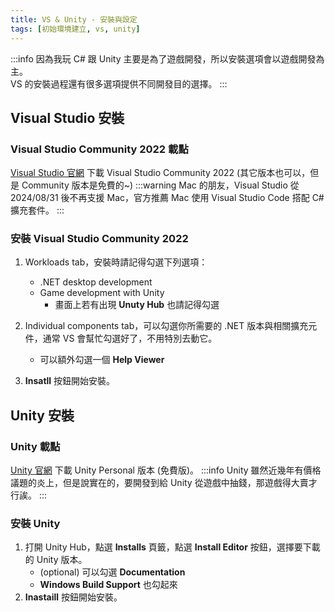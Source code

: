 ```yaml
---
title: VS & Unity - 安裝與設定
tags: [初始環境建立, vs, unity]
---
```

:::info
因為我玩 C# 跟 Unity 主要是為了遊戲開發，所以安裝選項會以遊戲開發為主。  
VS 的安裝過程還有很多選項提供不同開發目的選擇。
:::

## Visual Studio 安裝
### Visual Studio Community 2022 載點
[Visual Studio 官網](https://visualstudio.microsoft.com/zh-hant/downloads/) 下載 Visual Studio Community 2022 (其它版本也可以，但是 Community 版本是免費的~)
:::warning
Mac 的朋友，Visual Studio 從 2024/08/31 後不再支援 Mac，官方推薦 Mac 使用 Visual Studio Code 搭配 C# 擴充套件。
:::

### 安裝 Visual Studio Community 2022
1. Workloads tab，安裝時請記得勾選下列選項：
    - .NET desktop development
    - Game development with Unity
        - 畫面上若有出現 **Unuty Hub** 也請記得勾選

2. Individual components tab，可以勾選你所需要的 .NET 版本與相關擴充元件，通常 VS 會幫忙勾選好了，不用特別去動它。
    - 可以額外勾選一個 **Help Viewer**

3. **Insatll** 按鈕開始安裝。

## Unity 安裝
### Unity 載點
[Unity 官網](https://unity.com/products) 下載 Unity Personal 版本 (免費版)。
:::info
Unity 雖然近幾年有價格議題的炎上，但是說實在的，要開發到給 Unity 從遊戲中抽錢，那遊戲得大賣才行誒。
:::

### 安裝 Unity
1. 打開 Unity Hub，點選 **Installs** 頁籤，點選 **Install Editor** 按鈕，選擇要下載的 Unity 版本。
    - (optional) 可以勾選 **Documentation**
    - **Windows Build Support** 也勾起來
2. **Inastaill** 按鈕開始安裝。